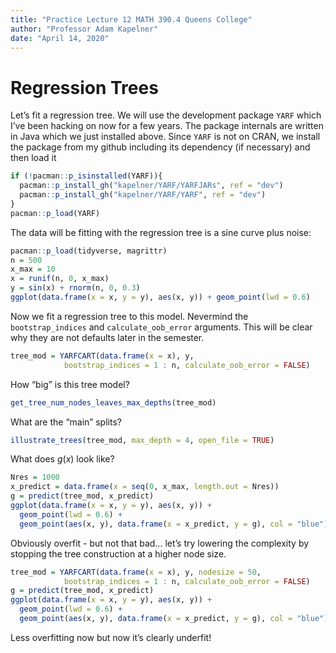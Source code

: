 ```yaml
---
title: "Practice Lecture 12 MATH 390.4 Queens College"
author: "Professor Adam Kapelner"
date: "April 14, 2020"
---
```







# Regression Trees

Let's fit a regression tree. We will use the development package `YARF` which I've been hacking on now for a few years. The package internals are written in Java which we just installed above. Since `YARF` is not on CRAN, we install the package from my github including its dependency (if necessary) and then load it 

```r
if (!pacman::p_isinstalled(YARF)){
  pacman::p_install_gh("kapelner/YARF/YARFJARs", ref = "dev")
  pacman::p_install_gh("kapelner/YARF/YARF", ref = "dev")
}
pacman::p_load(YARF)
```

The data will be fitting with the regression tree is a sine curve plus noise:

```r
pacman::p_load(tidyverse, magrittr)
n = 500
x_max = 10
x = runif(n, 0, x_max)
y = sin(x) + rnorm(n, 0, 0.3)
ggplot(data.frame(x = x, y = y), aes(x, y)) + geom_point(lwd = 0.6) 
```

Now we fit a regression tree to this model. Nevermind the `bootstrap_indices` and `calculate_oob_error` arguments. This will be clear why they are not defaults later in the semester.

```r
tree_mod = YARFCART(data.frame(x = x), y, 
            bootstrap_indices = 1 : n, calculate_oob_error = FALSE)
```

How "big" is this tree model?

```r
get_tree_num_nodes_leaves_max_depths(tree_mod)
```

What are the "main" splits?

```r
illustrate_trees(tree_mod, max_depth = 4, open_file = TRUE)
```

What does $g(x)$ look like?

```r
Nres = 1000
x_predict = data.frame(x = seq(0, x_max, length.out = Nres))
g = predict(tree_mod, x_predict)
ggplot(data.frame(x = x, y = y), aes(x, y)) + 
  geom_point(lwd = 0.6) +
  geom_point(aes(x, y), data.frame(x = x_predict, y = g), col = "blue")
```

Obviously overfit - but not that bad... let's try lowering the complexity by stopping the tree construction at a higher node size.

```r
tree_mod = YARFCART(data.frame(x = x), y, nodesize = 50, 
            bootstrap_indices = 1 : n, calculate_oob_error = FALSE)
g = predict(tree_mod, x_predict)
ggplot(data.frame(x = x, y = y), aes(x, y)) + 
  geom_point(lwd = 0.6) +
  geom_point(aes(x, y), data.frame(x = x_predict, y = g), col = "blue")
```

Less overfitting now but now it's clearly underfit!


